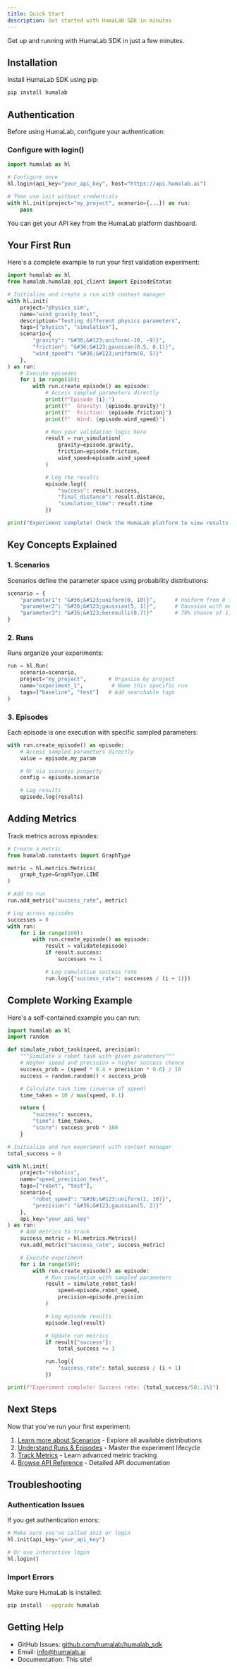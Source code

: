 ```yaml
---
title: Quick Start
description: Get started with HumaLab SDK in minutes
---
```


Get up and running with HumaLab SDK in just a few minutes.

## Installation

Install HumaLab SDK using pip:

```bash
pip install humalab
```

## Authentication

Before using HumaLab, configure your authentication:

### Configure with login()

```python
import humalab as hl

# Configure once
hl.login(api_key="your_api_key", host="https://api.humalab.ai")

# Then use init without credentials
with hl.init(project="my_project", scenario={...}) as run:
    pass
```

You can get your API key from the HumaLab platform dashboard.

## Your First Run

Here's a complete example to run your first validation experiment:

```python
import humalab as hl
from humalab.humalab_api_client import EpisodeStatus

# Initialize and create a run with context manager
with hl.init(
    project="physics_sim",
    name="wind_gravity_test",
    description="Testing different physics parameters",
    tags=["physics", "simulation"],
    scenario={
        "gravity": "&#36;&#123;uniform(-10, -9)}",
        "friction": "&#36;&#123;gaussian(0.5, 0.1)}",
        "wind_speed": "&#36;&#123;uniform(0, 5)}"
    },
) as run:
    # Execute episodes
    for i in range(10):
        with run.create_episode() as episode:
            # Access sampled parameters directly
            print(f"Episode {i}:")
            print(f"  Gravity: {episode.gravity}")
            print(f"  Friction: {episode.friction}")
            print(f"  Wind: {episode.wind_speed}")

            # Run your validation logic here
            result = run_simulation(
                gravity=episode.gravity,
                friction=episode.friction,
                wind_speed=episode.wind_speed
            )

            # Log the results
            episode.log({
                "success": result.success,
                "final_distance": result.distance,
                "simulation_time": result.time
            })

print("Experiment complete! Check the HumaLab platform to view results.")
```

## Key Concepts Explained

### 1. Scenarios

Scenarios define the parameter space using probability distributions:

```python
scenario = {
    "parameter1": "&#36;&#123;uniform(0, 10)}",      # Uniform from 0 to 10
    "parameter2": "&#36;&#123;gaussian(5, 1)}",      # Gaussian with mean=5, std=1
    "parameter3": "&#36;&#123;bernoulli(0.7)}"       # 70% chance of 1, 30% of 0
}
```

### 2. Runs

Runs organize your experiments:

```python
run = hl.Run(
    scenario=scenario,
    project="my_project",       # Organize by project
    name="experiment_1",         # Name this specific run
    tags=["baseline", "test"]   # Add searchable tags
)
```

### 3. Episodes

Each episode is one execution with specific sampled parameters:

```python
with run.create_episode() as episode:
    # Access sampled parameters directly
    value = episode.my_param

    # Or via scenario property
    config = episode.scenario

    # Log results
    episode.log(results)
```

## Adding Metrics

Track metrics across episodes:

```python
# Create a metric
from humalab.constants import GraphType

metric = hl.metrics.Metrics(
    graph_type=GraphType.LINE
)

# Add to run
run.add_metric("success_rate", metric)

# Log across episodes
successes = 0
with run:
    for i in range(100):
        with run.create_episode() as episode:
            result = validate(episode)
            if result.success:
                successes += 1

            # Log cumulative success rate
            run.log({"success_rate": successes / (i + 1)})
```

## Complete Working Example

Here's a self-contained example you can run:

```python
import humalab as hl
import random

def simulate_robot_task(speed, precision):
    """Simulate a robot task with given parameters"""
    # Higher speed and precision = higher success chance
    success_prob = (speed * 0.4 + precision * 0.6) / 10
    success = random.random() < success_prob

    # Calculate task time (inverse of speed)
    time_taken = 10 / max(speed, 0.1)

    return {
        "success": success,
        "time": time_taken,
        "score": success_prob * 100
    }

# Initialize and run experiment with context manager
total_success = 0

with hl.init(
    project="robotics",
    name="speed_precision_test",
    tags=["robot", "test"],
    scenario={
        "robot_speed": "&#36;&#123;uniform(1, 10)}",
        "precision": "&#36;&#123;gaussian(5, 2)}"
    },
    api_key="your_api_key"
) as run:
    # Add metrics to track
    success_metric = hl.metrics.Metrics()
    run.add_metric("success_rate", success_metric)

    # Execute experiment
    for i in range(50):
        with run.create_episode() as episode:
            # Run simulation with sampled parameters
            result = simulate_robot_task(
                speed=episode.robot_speed,
                precision=episode.precision
            )

            # Log episode results
            episode.log(result)

            # Update run metrics
            if result["success"]:
                total_success += 1

            run.log({
                "success_rate": total_success / (i + 1)
            })

print(f"Experiment complete! Success rate: {total_success/50:.1%}")
```

## Next Steps

Now that you've run your first experiment:

1. [Learn more about Scenarios](/docs/scenarios) - Explore all available distributions
2. [Understand Runs & Episodes](/docs/runs) - Master the experiment lifecycle
3. [Track Metrics](/docs/metrics) - Learn advanced metric tracking
4. [Browse API Reference](/docs/api) - Detailed API documentation

## Troubleshooting

### Authentication Issues

If you get authentication errors:

```python
# Make sure you've called init or login
hl.init(api_key="your_api_key")

# Or use interactive login
hl.login()
```

### Import Errors

Make sure HumaLab is installed:

```bash
pip install --upgrade humalab
```

## Getting Help

- GitHub Issues: [github.com/humalab/humalab_sdk](https://github.com/humalab/humalab_sdk)
- Email: info@humalab.ai
- Documentation: This site!
